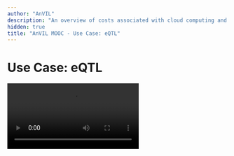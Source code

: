 ```yaml
---
author: "AnVIL"
description: "An overview of costs associated with cloud computing and important aspects of Google Cloud billing."
hidden: true
title: "AnVIL MOOC - Use Case: eQTL"
---
```


# Use Case: eQTL

<Video src="https://www.youtube.com/embed/nzONmqijg34" title="Use case: eQTL" />

## Objectives

The main objectives of this tutorial are to explain:

- What is eQTL analysis?
- What datasets are needed to perform an eQTL?
- How does AnVIL make performing eQTL analysis easier?

## Slides

The slides for this tutorial are located [here](https://docs.google.com/presentation/d/1_Fc8xIKwNEJtmu3K8UIU77Tvmt4ekImeT8kbn5GcSts).
